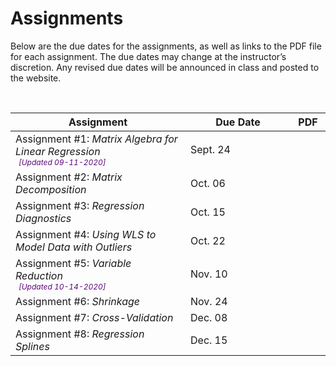# Assignments

Below are the due dates for the assignments, as well as links to the PDF file for each assignment. The due dates may change at the instructor's discretion. Any revised due dates will be announced in class and posted to the website. 

<br />
<!-- <img src="img/update.png" width="20px" height="20px"> -->

<table class="table">

<thead>
<tr>
<th style="width:50%;">Assignment</th>
<!-- <th style="width:15%;">Due Date (T/R)</th> -->
<th style="width:30%;">Due Date</th>
<th style="width:10%;text-align:center">PDF</th>
</tr>
</thead>

<tbody>

<tr>
<td>Assignment \#1: *Matrix Algebra for Linear Regression*<br />
  <span style="margin-left:5px; color:#5a067d;font-size:12px;">*[Updated 09-11-2020]*</span>
</td>
<td>Sept. 24</td>
<td align="center" style="vertical-align:middle;">
  <a href="https://github.com/zief0002/epsy-8264/raw/master/assignments/f20-assignment-01-matrix-algebra-for-regression.pdf">
    <span class="fa fa-file-pdf" style="color: #ff2600; font-size: 20px;"></span>
  </a>
</td>
</tr>



<tr>
<td>Assignment \#2: *Matrix Decomposition*</td>
<td>Oct. 06</td>
<td align="center" style="vertical-align:middle;">
  <a href="https://github.com/zief0002/epsy-8264/raw/master/assignments/f20-assignment-02-matrix-decomposition.pdf">
    <span class="fa fa-file-pdf" style="color: #ff2600; font-size: 20px;"></span>
  </a>
</td>
</tr>

<tr>
<td>Assignment \#3: *Regression Diagnostics*</td>
<td>Oct. 15</td>
<td align="center" style="vertical-align:middle;">
  <a href="https://github.com/zief0002/epsy-8264/raw/master/assignments/f20-assignment-03-regression-diagnostics.pdf">
    <span class="fa fa-file-pdf" style="color: #ff2600; font-size: 20px;"></span>
  </a>
</td>
</tr>

<tr>
<td>Assignment \#4: *Using WLS to Model Data with Outliers*</td>
<td>Oct. 22</td>
<td align="center" style="vertical-align:middle;">
  <a href="https://github.com/zief0002/epsy-8264/raw/master/assignments/f20-assignment-04-heteroskedasticity.pdf">
    <span class="fa fa-file-pdf" style="color: #ff2600; font-size: 20px;"></span>
  </a>
</td>
</tr>

<tr>
<td>Assignment \#5: *Variable Reduction*<br /><span style="margin-left:5px; color:#5a067d;font-size:12px;">*[Updated 10-14-2020]*</span></td>
<td>Nov. 10</td>
<td align="center" style="vertical-align:middle;">
  <a href="https://github.com/zief0002/epsy-8264/raw/master/assignments/f20-assignment-05-variable-reduction.pdf">
    <span class="fa fa-file-pdf" style="color: #ff2600; font-size: 20px;"></span>
  </a>
</td>
</tr>

<tr>
<td>Assignment \#6: *Shrinkage*</td>
<td>Nov. 24</td>
<td align="center" style="vertical-align:middle;">
  <!-- <a href="https://github.com/zief0002/epsy-8264/raw/master/assignments/assignment-06-regression-assumptions.pdf"> -->
  <!--   <span class="fa fa-file-pdf" style="color: #ff2600; font-size: 20px;"></span> -->
  <!-- </a> -->
</td>
</tr>



<tr>
<td>Assignment \#7: *Cross-Validation*</td>
<td>Dec. 08</td>
<td align="center" style="vertical-align:middle;">
  <!-- <a href="https://github.com/zief0002/epsy-8264/raw/master/assignments/assignment-07-dichotomous-categorical-predictors.pdf"> -->
  <!--   <span class="fa fa-file-pdf" style="color: #ff2600; font-size: 20px;"></span> -->
  <!-- </a> -->
</td>
</tr>


<tr>
<td>Assignment \#8: *Regression Splines*
  <!-- <span style="margin-left:20px; color:red;">*[Updated 11-12-2019]*</span> -->
  </td>
<td>Dec. 15</td>
<td align="center" style="vertical-align:middle;">
  <!-- <a href="https://github.com/zief0002/epsy-8264/raw/master/assignments/assignment-08-polychotomous-categorical-predictors.pdf"> -->
  <!--   <span class="fa fa-file-pdf" style="color: #ff2600; font-size: 20px;"></span> -->
  <!-- </a> -->
</td>
</tr>


</tbody>
</table>
